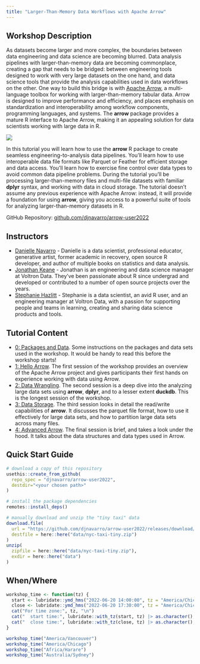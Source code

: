 ```yaml
---
title: "Larger-Than-Memory Data Workflows with Apache Arrow"
---
```


## Workshop Description

As datasets become larger and more complex, the boundaries between data engineering and data science are becoming blurred. Data analysis pipelines with larger-than-memory data are becoming commonplace, creating a gap that needs to be bridged: between engineering tools designed to work with very large datasets on the one hand, and data science tools that provide the analysis capabilities used in data workflows on the other. One way to build this bridge is with [Apache Arrow](https://arrow.apache.org/), a multi-language toolbox for working with larger-than-memory tabular data. Arrow is designed to improve performance and efficiency, and places emphasis on standardization and interoperability among workflow components, programming languages, and systems. The **arrow** package provides a mature R interface to Apache Arrow, making it an appealing solution for data scientists working with large data in R.

::: {.column-margin}
![](img/arrow-hex-dark.png)
:::

In this tutorial you will learn how to use the **arrow** R package to create seamless engineering-to-analysis data pipelines. You’ll learn how to use interoperable data file formats like Parquet or Feather for efficient storage and data access. You’ll learn how to exercise fine control over data types to avoid common data pipeline problems. During the tutorial you’ll be processing larger-than-memory files and multi-file datasets with familiar **dplyr** syntax, and working with data in cloud storage. The tutorial doesn’t assume any previous experience with Apache Arrow: instead, it will provide a foundation for using **arrow**, giving you access to a powerful suite of tools for analyzing larger-than-memory datasets in R.

GitHub Repository: [github.com/djnavarro/arrow-user2022](https://github.com/djnavarro/arrow-user2022)

## Instructors 

- [Danielle Navarro](https://djnavarro.net/) - Danielle is a data scientist, professional educator, generative artist, former academic in recovery, open source R developer, and author of multiple books on statistics and data analysis. 
- [Jonathan Keane](https://jonkeane.com/) - Jonathan is an engineering and data science manager at Voltron Data. They've been passionate about R since undergrad and developed or contributed to a number of open source projects over the years.
- [Stephanie Hazlitt](https://twitter.com/stephhazlitt) - Stephanie is a data scientist, an avid R user, and an engineering manager at Voltron Data, with a passion for supporting people and teams in learning, creating and sharing data science products and tools.

## Tutorial Content

- [0: Packages and Data](packages-and-data.html). Some instructions on the packages and data sets used in the workshop. It would be handy to read this before the workshop starts!
- [1: Hello Arrow](hello-arrow.html). The first session of the workshop provides an overview of the Apache Arrow project and gives participants their first hands on experience working with data using Arrow. 
- [2: Data Wrangling](data-wrangling.html). The second session is a deep dive into the analyzing large data sets using **arrow**, **dplyr**, and to a lesser extent **duckdb**. This is the longest session of the workshop.
- [3: Data Storage](data-storage.html). The third session looks in detail the read/write capabilities of **arrow**. It discusses the parquet file format, how to use it effectively for large data sets, and how to partition large data sets across many files.
- [4: Advanced Arrow](advanced.html). The final session is brief, and takes a look under the hood. It talks about the data structures and data types used in Arrow.

## Quick Start Guide

```r
# download a copy of this repository
usethis::create_from_github(
  repo_spec = "djnavarro/arrow-user2022", 
  destdir="<your chosen path>"
)

# install the package dependencies
remotes::install_deps()

# manually download and unzip the "tiny taxi" data
download.file(
  url = "https://github.com/djnavarro/arrow-user2022/releases/download/v0.1/nyc-taxi-tiny.zip",
  destfile = here::here("data/nyc-taxi-tiny.zip")
)
unzip(
  zipfile = here::here("data/nyc-taxi-tiny.zip"), 
  exdir = here::here("data")
)
```

## When/Where

```r
workshop_time <- function(tz) {
  start <- lubridate::ymd_hms("2022-06-20 14:00:00", tz = "America/Chicago")
  close <- lubridate::ymd_hms("2022-06-20 17:30:00", tz = "America/Chicago")
  cat("For time zone:", tz, "\n")
  cat("  start time:", lubridate::with_tz(start, tz) |> as.character(), "\n")
  cat("  close time:", lubridate::with_tz(close, tz) |> as.character(), "\n")
}

workshop_time("America/Vancouver")
workshop_time("America/Chicago")
workshop_time("Africa/Harare")
workshop_time("Australia/Sydney")
```
